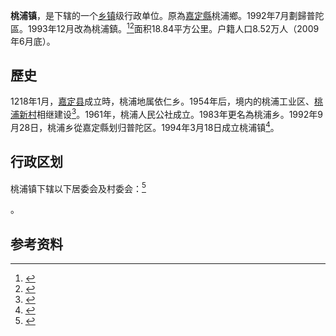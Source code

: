 {{中国乡级行政区
|景观照片文件名 = 
|景观照片描述 = 
|汉语拼音 = 
|其他语言 = 
|其他语言名称 = 
|旧称 = 
|地名出处 = 
|位置图文件名 = 
|位置图描述 = 
|自定义图片= 
|建置时间 = 
|政府驻地 = 
|毗邻 = 
|总面积 = 
|总人口 = 
|总人口年份 = 
|户籍人口 = 
|户籍人口年份 = 
|常住人口 = 
|常住人口年份 = 
|人口密度 = 
|GDP = 
|GDP年份 = 
|邮政编码 = 
|电话区号 = 21
|官方网站 = 
|网站名称 = 
|31/01/07/103/000}}

'''桃浦镇'''，是{{PRC admin/fullname|31/01/07/103/000|3}}下辖的一个[[乡镇|乡镇]]级行政单位。原為[[嘉定縣|嘉定縣]]桃浦鄉。1992年7月劃歸普陀區。1993年12月改為桃浦鎮。<ref>{{cite web |title=普陀指南 |url=http://www.shpt.gov.cn/shpt/ms-zhinan/list_144.html |accessdate=2020-02-08 |archive-date=2017-10-24 |archive-url=https://web.archive.org/web/20171024084020/http://www.shpt.gov.cn/shpt/ms-zhinan/list_144.html |dead-url=yes }}</ref><ref>{{PRC admin/ref sgc|{{PRC admin/parent|31/01/07/103/000}}}}</ref>面积18.84平方公里。户籍人口8.52万人（2009年6月底）。

== 歷史 ==
1218年1月，[[嘉定县|嘉定县]]成立時，桃浦地属依仁乡。1954年后，境内的桃浦工业区、[[桃浦新村|桃浦新村]]相继建设<ref>{{cite news |title=卷六农业·副业 |url=http://www.shtong.gov.cn/dfz_web/DFZ/PianInfo?idnode=243998&tableName=userobject1a&id=400997 |publisher=上海市地方志办公室}}</ref>。1961年，桃浦人民公社成立。1983年更名為桃浦乡。1992年9月28日，桃浦乡從嘉定縣划归普陀区。1994年3月18日成立桃浦镇<ref>{{cite news |title=桃浦镇概况 |url=http://www.shpt.gov.cn/tpz/jigouzn/20170926/260368.html |accessdate=2021-02-16 |archive-date=2020-10-21 |archive-url=https://web.archive.org/web/20201021064626/http://www.shpt.gov.cn/tpz/jigouzn/20170926/260368.html |dead-url=no }}</ref>。

== 行政区划 ==

桃浦镇下辖以下居委会及村委会：<ref>{{PRC admin/ref sgc|31/01/07/103/000}}</ref>

{{PRC admin/children|31/01/07/103/000}}。

== 参考资料 ==

{{reflist}}

{{行政区划小作品}}
{{PRC admin/navcat|31/01/07/103/000}}